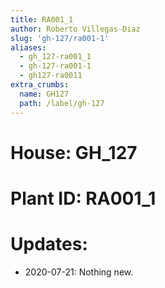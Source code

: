 ```yaml
---
title: RA001_1
author: Roberto Villegas-Diaz
slug: 'gh-127/ra001-1'
aliases:
  - gh_127-ra001_1
  - gh-127-ra001-1
  - gh127-ra0011
extra_crumbs:
  name: GH127
  path: /label/gh-127
---
```


# **House**: GH_127
# **Plant ID**: RA001_1
# **Updates**: 
 - 2020-07-21: Nothing new.
